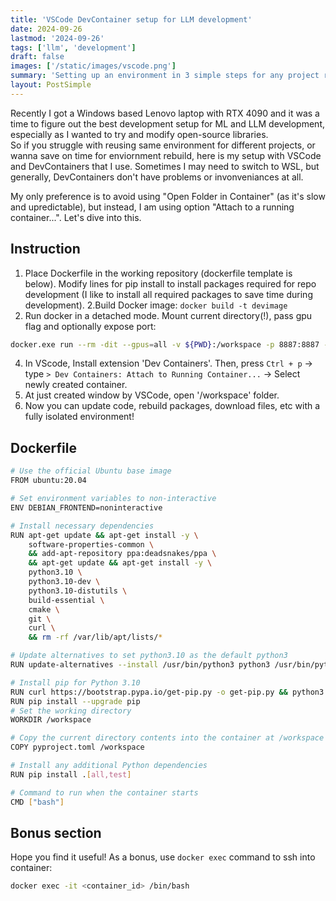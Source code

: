 ```yaml
---
title: 'VSCode DevContainer setup for LLM development'
date: 2024-09-26
lastmod: '2024-09-26'
tags: ['llm', 'development']
draft: false
images: ['/static/images/vscode.png']
summary: 'Setting up an environment in 3 simple steps for any project requirements'
layout: PostSimple
---
```


Recently I got a Windows based Lenovo laptop with RTX 4090 and it was a time to figure out the best development setup for ML and LLM development, especially as I wanted to try and modify open-source libraries.   
So if you struggle with reusing same environment for different projects, or wanna save on time for enviornment rebuild, here is my setup with VSCode and DevContainers that I use. Sometimes I may need to switch to WSL, but generally, DevContainers don't have problems or invonveniances at all.

My only preference is to avoid using "Open Folder in Container" (as it's slow and upredictable), but instead, I am using option "Attach to a running container...". Let's dive into this.

## Instruction

1. Place Dockerfile in the working repository (dockerfile template is below). Modify lines for pip install to install packages required for repo development (I like to install all required packages to save time during development).
2.Build Docker image: `docker build -t devimage`  
3. Run docker in a detached mode. Mount current directory(!), pass gpu flag and optionally expose port: 
 ```bash
 docker.exe run --rm -dit --gpus=all -v ${PWD}:/workspace -p 8887:8887 --ipc=host devimage:latest
 ```  
4. In VScode, Install extension 'Dev Containers'. Then, press `Ctrl + p` -> type `> Dev Containers: Attach to Running Container...` -> Select newly created container.   
5. At just created window by VSCode, open '/workspace' folder.  
6. Now you can update code, rebuild packages, download files, etc with a fully isolated environment!
    

## Dockerfile
```bash
# Use the official Ubuntu base image
FROM ubuntu:20.04

# Set environment variables to non-interactive
ENV DEBIAN_FRONTEND=noninteractive

# Install necessary dependencies
RUN apt-get update && apt-get install -y \
    software-properties-common \
    && add-apt-repository ppa:deadsnakes/ppa \
    && apt-get update && apt-get install -y \
    python3.10 \
    python3.10-dev \
    python3.10-distutils \
    build-essential \
    cmake \
    git \
    curl \
    && rm -rf /var/lib/apt/lists/*

# Update alternatives to set python3.10 as the default python3
RUN update-alternatives --install /usr/bin/python3 python3 /usr/bin/python3.10 1

# Install pip for Python 3.10
RUN curl https://bootstrap.pypa.io/get-pip.py -o get-pip.py && python3.10 get-pip.py && rm get-pip.py
RUN pip install --upgrade pip
# Set the working directory
WORKDIR /workspace

# Copy the current directory contents into the container at /workspace
COPY pyproject.toml /workspace

# Install any additional Python dependencies
RUN pip install .[all,test]

# Command to run when the container starts
CMD ["bash"]
```

## Bonus section

Hope you find it useful! As a bonus, use `docker exec` command to ssh into container:  
```bash
docker exec -it <container_id> /bin/bash
```